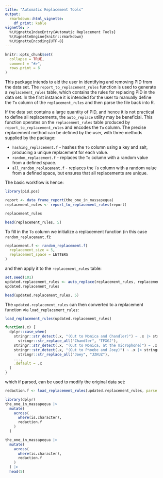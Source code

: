 ```yaml
---
title: "Automatic Replacement Tools"
output: 
  rmarkdown::html_vignette:
    df_print: kable
vignette: >
  %\VignetteIndexEntry{Automatic Replacement Tools}
  %\VignetteEngine{knitr::rmarkdown}
  %\VignetteEncoding{UTF-8}
---
```


```r
knitr::opts_chunk$set(
  collapse = TRUE,
  comment = "#>",
  rows.print = 6
)
```


This package intends to aid the user in identifying and removing PID from the data set.
The `report_to_replacement_rules` function is used to generate a `replacement_rules` table, which
contains the rules for replacing PID in the data set.  In the first instance it is intended 
for the user to manually define the `To` column of the `replacement_rules` and then parse the 
file back into R.

If the data set contains a large quantity of PID, and hence it is not practical to
define all replacements, the `auto_replace` utility may be beneficial.  This function
operates on the `replacement_rules` table produced by `report_to_replacement_rules` 
and encodes the `To` column.   The precise replacement method can be defined by the user, 
with three methods supplied by the package:

- `hashing_replacement.f` - hashes the `To` column using a key and salt, 
  producing a unique replacement for each value.
- `random_replacement.f` - replaces the `To` column with a random value from a defined space.
- `all_random_replacement.f` - replaces the `To` column with a random value from a defined space, 
  but ensures that all replacements are unique.
  
The basic workflow is hence:

```r
library(pid.pos)

report <- data_frame_report(the_one_in_massapequa)
replacement_rules <- report_to_replacement_rules(report)

replacement_rules
```

``` r
head(replacement_rules, 5)
```

To fill in the `To` column we initialize a replacement function (in this case `random_replacement.f`):
  
``` r
replacement.f <- random_replacement.f(
  replacement_size = 5,
  replacement_space = LETTERS
)
```

and then apply it to the `replacement_rules` table:

``` r
set.seed(101)
updated.replacement_rules <- auto_replace(replacement_rules, replacement.f)
updated.replacement_rules
```
``` r
head(updated.replacement_rules, 5)
```

The `updated.replacement_rules` can then converted to a replacement function via `load_replacement_rules`: 

``` r
load_replacement_rules(updated.replacement_rules)
```
``` r
function(.x) {
  dplyr::case_when(
    stringr::str_detect(.x, "(Cut to Monica and Chandler)") ~ .x |> stringr::str_replace_all("Monica", "CCBTU") |>
      stringr::str_replace_all("Chandler", "TFXGJ"),
    stringr::str_detect(.x, "(Cut to Monica, at the microphone)") ~ .x |> stringr::str_replace_all("Monica", "CCBTU"),
    stringr::str_detect(.x, "(Cut to Phoebe and Joey)") ~ .x |> stringr::str_replace_all("Phoebe", "IYNWQ") |>
      stringr::str_replace_all("Joey", "JZKUZ"),
    ...,
    .default = .x
  )
}
```

which if parsed, can be used to modify the original data set:    

``` r
redaction.f <- load_replacement_rules(updated.replacement_rules, parse = T)

library(dplyr)
the_one_in_massapequa |>
  mutate(
    across(
      where(is.character),
      redaction.f
    )
  )
```

``` r
the_one_in_massapequa |>
  mutate(
    across(
      where(is.character),
      redaction.f
    )
  ) |>
  head(5)
```

